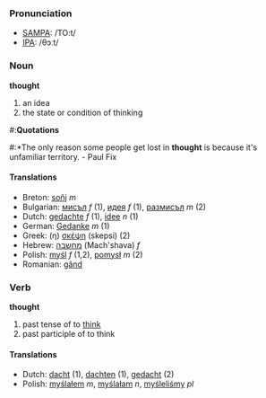 === Pronunciation ===
*[[w:SAMPA|SAMPA]]: /TO:t/
*[[w:IPA|IPA]]: /θɔːt/

===Noun===
'''thought'''

# an idea
# the state or condition of thinking

#:'''Quotations'''
#:*The only reason some people get lost in '''thought''' is because it's unfamiliar territory. - Paul Fix

====Translations====
*Breton: [[soñj]] ''m''
*Bulgarian: [[мисъл]] ''f'' (1), [[идея]] ''f'' (1), [[размисъл]] ''m'' (2)
*Dutch: [[gedachte]] ''f'' (1), [[idee]] ''n'' (1)
*German: [[Gedanke]] ''m'' (1)
*Greek: (η) [[σκέψη]] (skepsi) (2)
*Hebrew: [[מחשבה]] (Mach'shava) ''f''
*Polish: [[myśl]] ''f'' (1,2), [[pomysł]] ''m'' (2)
*Romanian: [[gând]]

=== Verb ===
'''thought'''

# past tense of to [[think]]
# past participle of to think

==== Translations ====
*Dutch: [[dacht]] (1), [[dachten]] (1), [[gedacht]] (2)
*Polish: [[myślałem]] ''m'', [[myślałam]] ''n'', [[myśleliśmy]] ''pl''